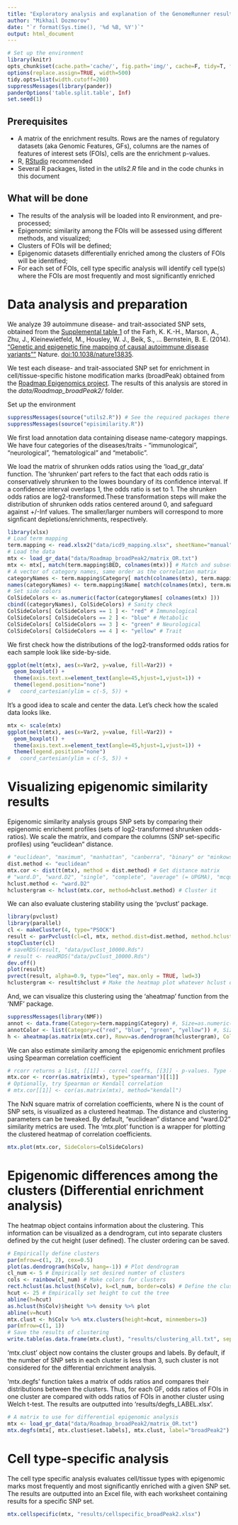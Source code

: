 ```yaml
---
title: "Exploratory analysis and explanation of the GenomeRunner results"
author: "Mikhail Dozmorov"
date: "`r format(Sys.time(), '%d %B, %Y')`"
output: html_document
---
```

```r
# Set up the environment
library(knitr) 
opts_chunk$set(cache.path='cache/', fig.path='img/', cache=F, tidy=T, fig.keep='high', dpi=300,  echo=T, autodep=T, width=200, warning=FALSE, comment=NA)
options(replace.assign=TRUE, width=500)
tidy.opts=list(width.cutoff=200)
suppressMessages(library(pander))
panderOptions('table.split.table', Inf)
set.seed(1)
```

Prerequisites
---
* A matrix of the enrichment results. Rows are the names of regulatory datasets (aka Genomic Features, GFs), columns are the names of features of interest sets (FOIs), cells are the enrichment p-values.
* R, [RStudio](http://www.rstudio.com/) recommended
* Several R packages, listed in the *utils2.R* file and in the code chunks in this document

What will be done
---
* The results of the analysis will be loaded into R environment, and pre-processed;
* Epigenomic similarity among the FOIs will be assessed using different methods, and visualized;
* Clusters of FOIs will be defined;
* Epigenomic datasets differentially enriched among the clusters of FOIs will be identified;
* For each set of FOIs, cell type specific analysis will identify cell type(s) where the FOIs are most frequently and most significantly enriched

Data analysis and preparation
===

We analyze 39 autoimmune disease- and trait-associated SNP sets, obtained from the [Supplemental table 1](http://www.nature.com/nature/journal/vaop/ncurrent/extref/nature13835-s1.xls) of the Farh, K. K.-H., Marson, A., Zhu, J., Kleinewietfeld, M., Housley, W. J., Beik, S., … Bernstein, B. E. (2014). ["Genetic and epigenetic fine mapping of causal autoimmune disease variants""](http://www.nature.com/nature/journal/vaop/ncurrent/pdf/nature13835.pdf) Nature. [doi:10.1038/nature13835](doi:10.1038/nature13835).

We test each disease- and trait-associated SNP set for enrichment in cell/tissue-specific histone modification marks (broadPeak) obtained from the [Roadmap Epigenomics project](http://egg2.wustl.edu/roadmap/web_portal/index.html). The results of this analysis are stored in the *data/Roadmap_broadPeak2/* folder.

Set up the environment

```r
suppressMessages(source("utils2.R")) # See the required packages there
suppressMessages(source("episimilarity.R"))
```

We first load annotation data containing disease name-category mappings. We have four categories of the diseases/traits - "immunological", "neurological", "hematological" and "metabolic".

We load the matrix of shrunken odds ratios using the 'load_gr_data' function. The 'shrunken' part refers to the fact that each odds ratio is conservatively shrunken to the lowes boundary of its confidence interval. If a confidence interval overlaps 1, the odds ratio is set to 1. The shrunken odds ratios are log2-transformed.These transformation steps will make the distribution of shrunken odds ratios centered around 0, and safeguard against +/-Inf values. The smaller/larger numbers will correspond to more signficant depletions/enrichments, respectively.

```r
library(xlsx)
# Load term mapping
term.mapping <- read.xlsx2("data/icd9_mapping.xlsx", sheetName="manual")
# Load the data
mtx <- load_gr_data("data/Roadmap_broadPeak2/matrix_OR.txt")
mtx <- mtx[, match(term.mapping$BED, colnames(mtx))] # Match and subset the data
# A vector of category names, same order as the correlation matrix
categoryNames <- term.mapping$Category[ match(colnames(mtx), term.mapping$Name) ]
names(categoryNames) <- term.mapping$Name[ match(colnames(mtx), term.mapping$Name)]
# Set side colors
ColSideColors <- as.numeric(factor(categoryNames[ colnames(mtx) ]))
cbind((categoryNames), ColSideColors) # Sanity check
ColSideColors[ ColSideColors == 1 ] <- "red" # Immunological
ColSideColors[ ColSideColors == 2 ] <- "blue" # Metabolic
ColSideColors[ ColSideColors == 3 ] <- "green" # Neurological
ColSideColors[ ColSideColors == 4 ] <- "yellow" # Trait
```

We first check how the distributions of the log2-transformed odds ratios for each sample look like side-by-side.

```r
ggplot(melt(mtx), aes(x=Var2, y=value, fill=Var2)) + 
  geom_boxplot() + 
  theme(axis.text.x=element_text(angle=45,hjust=1,vjust=1)) +
  theme(legend.position="none")
#   coord_cartesian(ylim = c(-5, 5)) +
```

It's a good idea to scale and center the data. Let's check how the scaled data looks like.

```r
mtx <- scale(mtx)
ggplot(melt(mtx), aes(x=Var2, y=value, fill=Var2)) + 
  geom_boxplot() + 
  theme(axis.text.x=element_text(angle=45,hjust=1,vjust=1)) +
  theme(legend.position="none")
#   coord_cartesian(ylim = c(-5, 5)) +
```

Visualizing epigenomic similarity results
===

Epigenomic similarity analysis groups SNP sets by comparing their epigenomic enrichemt profiles (sets of log2-transformed shrunken odds-ratios). We scale the matrix, and compare the columns (SNP set-specific profiles) using "euclidean" distance.

```r
# "euclidean", "maximum", "manhattan", "canberra", "binary" or "minkowski"
dist.method <- "euclidean"
mtx.cor <- dist(t(mtx), method = dist.method) # Get distance matrix
# "ward.D", "ward.D2", "single", "complete", "average" (= UPGMA), "mcquitty" (= WPGMA), "median" (= WPGMC) or "centroid" (= UPGMC)
hclust.method <- "ward.D2"
hclustergram <- hclust(mtx.cor, method=hclust.method) # Cluster it
```

We can also evaluate clustering stability using the 'pvclust' package.

```r
library(pvclust)
library(parallel)
cl <- makeCluster(4, type="PSOCK")
result <- parPvclust(cl=cl, mtx, method.dist=dist.method, method.hclust=hclust.method, nboot=1000, iseed=1)
stopCluster(cl)
# saveRDS(result, "data/pvClust_10000.Rds")
# result <- readRDS("data/pvClust_10000.Rds")
dev.off()
plot(result)
pvrect(result, alpha=0.9, type="leq", max.only = TRUE, lwd=3)
hclustergram <- result$hclust # Make the heatmap plot whatever hclust object
```

And, we can visualize this clustering using the 'aheatmap' function from the 'NMF' package.

```r
suppressMessages(library(NMF))
annot <- data.frame(Category=term.mapping$Category) #, Size=as.numeric(term.mapping$BEDcount))
annotColor <- list(Category=c("red", "blue", "green", "yellow")) #, Size=c("red", "white", "blue"))
h <- aheatmap(as.matrix(mtx.cor), Rowv=as.dendrogram(hclustergram), Colv=as.dendrogram(hclustergram), color=(c("red", "yellow", "blue")), distfun=dist.method, hclustfun=hclust.method, annCol=annot, annColors = annotColor, cexCol = 1, cexRow = 1)
```

We can also estimate similarity among the epigenomic enrichment profiles using Spearman correlation coefficient

```r
# rcorr returns a list, [[1]] - correl coeffs, [[3]] - p-values. Type - pearson/spearman
mtx.cor <- rcorr(as.matrix(mtx), type="spearman")[[1]]
# Optionally, try Spearman or Kendall correlation
# mtx.cor[[1]] <- cor(as.matrix(mtx), method="kendall")
```

The NxN square matrix of correlation coefficients, where N is the count of SNP sets, is visualized as a clustered heatmap. The distance and clustering parameters can be tweaked. By default, "euclidean" distance and "ward.D2" similarity metrics are used. The 'mtx.plot' function is a wrapper for plotting the clustered heatmap of correlation coefficients.

```r
mtx.plot(mtx.cor, SideColors=ColSideColors)
```

Epigenomic differences among the clusters (Differential enrichment analysis)
===

The heatmap object contains information about the clustering. This information can be visualized as a dendrogram, cut into separate clusters defined by the cut height (user defined). The cluster ordering can be saved. 

```r
# Empirically define clusters
par(mfrow=c(1, 2), cex=0.5)
plot(as.dendrogram(h$Colv, hang=-1)) # Plot dendrogram
cl_num <- 5 # Empirically set desired numter of clusters
cols <- rainbow(cl_num) # Make colors for clusters
rect.hclust(as.hclust(h$Colv), k=cl_num, border=cols) # Define the clusters by rectangles
hcut <- 25 # Empirically set height to cut the tree
abline(h=hcut)
as.hclust(h$Colv)$height %>% density %>% plot
abline(v=hcut)
mtx.clust <- h$Colv %>% mtx.clusters(height=hcut, minmembers=3)
par(mfrow=c(1, 1))
# Save the results of clustering
write.table(as.data.frame(mtx.clust), "results/clustering_all.txt", sep="\t", row.names=FALSE, quote=FALSE)
```

'mtx.clust' object now contains the cluster groups and labels. By default, if the number of SNP sets in each cluster is less than 3, such cluster is not considered for the differential enrichment analysis.

'mtx.degfs' function takes a matrix of odds ratios and compares their distributions between the clusters. Thus, for each GF, odds ratios of FOIs in one cluster are compared with odds ratios of FOIs in another cluster using Welch t-test. The results are outputted into 'results/degfs_LABEL.xlsx'.

```r
# A matrix to use for differential epigenomic analysis
mtx <- load_gr_data("data/Roadmap_broadPeak2/matrix_OR.txt")
mtx.degfs(mtx[, mtx.clust$eset.labels], mtx.clust, label="broadPeak2")
```

Cell type-specific analysis
===

The cell type specific analysis evaluates cell/tissue types with epigenomic marks most frequently and most significantly enriched with a given SNP set. The results are outputted into an Excel file, with each worksheet containing results for a specific SNP set. 

```r
mtx.cellspecific(mtx, "results/cellspecific_broadPeak2.xlsx")
```
